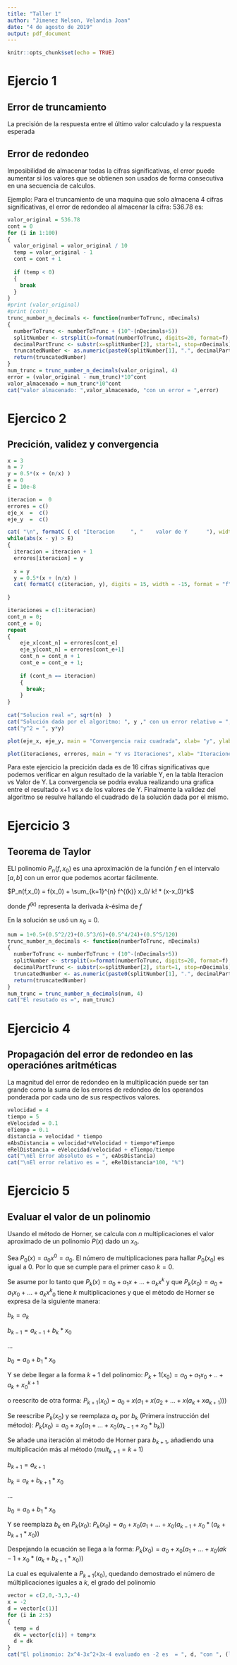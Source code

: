 ```yaml
---
title: "Taller 1"
author: "Jimenez Nelson, Velandia Joan"
date: "4 de agosto de 2019"
output: pdf_document
---
```

 

```r
knitr::opts_chunk$set(echo = TRUE)
```

# Ejercio 1


## Error de truncamiento

La precisión de la respuesta entre el último valor calculado y la respuesta esperada

## Error de redondeo

Imposibilidad de almacenar todas la cifras significativas, el error puede aumentar si los valores que se obtienen son usados de forma consecutiva en una secuencia de calculos.

Ejemplo: Para el truncamiento de una maquina que solo almacena 4 cifras significativas, el error de redondeo al almacenar la cifra: 536.78 es:

```r
valor_original = 536.78
cont = 0
for (i in 1:100)
{
  valor_original = valor_original / 10
  temp = valor_original - 1
  cont = cont + 1
  
  if (temp < 0)
  {
    break
  }
}
#print (valor_original)
#print (cont)
trunc_number_n_decimals <- function(numberToTrunc, nDecimals)
{
  numberToTrunc <- numberToTrunc + (10^-(nDecimals+5))
  splitNumber <- strsplit(x=format(numberToTrunc, digits=20, format=f), split="\\.")[[1]]
  decimalPartTrunc <- substr(x=splitNumber[2], start=1, stop=nDecimals)
  truncatedNumber <- as.numeric(paste0(splitNumber[1], ".", decimalPartTrunc))
  return(truncatedNumber)
}
num_trunc = trunc_number_n_decimals(valor_original, 4)
error = (valor_original - num_trunc)*10^cont
valor_almacenado = num_trunc*10^cont
cat("valor almacenado: ",valor_almacenado, "con un error = ",error)
```

# Ejercico 2

## Precición, validez y convergencia

```r
x = 3
n = 7
y = 0.5*(x + (n/x) )
e = 0
E = 10e-8

iteracion =  0
errores = c()
eje_x  =  c()
eje_y  =  c()

cat( "\n", formatC ( c( "Iteracion     ", "    valor de Y      "), width = 2, format = "d", flag = " "  ), "\n")
while(abs(x - y) > E)
{
  iteracion = iteracion + 1
  errores[iteracion] = y
  
  x = y  
  y = 0.5*(x + (n/x) )
  cat( formatC( c(iteracion, y), digits = 15, width = -15, format = "f", flag = "  "  ), "\n" )
  
}

iteraciones = c(1:iteracion)
cont_n = 0;
cont_e = 0;
repeat
{
    eje_x[cont_n] = errores[cont_e]
    eje_y[cont_n] = errores[cont_e+1]
    cont_n = cont_n + 1
    cont_e = cont_e + 1;
    
    if (cont_n == iteracion)
    {
      break;
    }
}
  
cat("Solucion real =", sqrt(n)  )
cat("Solución dada por el algoritmo: ", y ," con un error relativo = ", formatC((abs(x - y)/x) *100, digits = 4, width = 0,format = 'f'), "%" )
cat("y^2 = ", y*y)
```

```r
plot(eje_x, eje_y, main = "Convergencia raiz cuadrada", xlab= "y", ylab = "y+1", type = 'o' )

```

```r
plot(iteraciones, errores, main = "Y vs Iteraciones", xlab= "Iteraciones", ylab = "Valor de y", type = 'o' )
```

Para este ejercicio la precición dada es de 16 cifras significativas que podemos verificar en algun resultado de la variable Y, en la tabla Iteracion vs Valor de Y. La convergencia se podria evalua realizando una grafica entre el resultado x+1 vs x de los valores de Y. Finalmente la validez del algoritmo se resulve hallando el cuadrado de la solución dada por el mismo.


# Ejercicio 3

## Teorema de Taylor

ELl polinomio $P_n(f,x_0)$ es una aproximación de la función $f$ en el intervalo $[a,b]$ con un error que podemos acortar fácilmente.



$P_n(f,x_0) = f(x_0) + \sum_{k=1}^{n} f^{(k)} x_0/ k! * (x-x_0)^k$


donde $f^(k)$ representa la derivada $k$-ésima de $f$

En la solución se usó un $x_0$ = 0.


```r
num = 1+0.5+(0.5^2/2)+(0.5^3/6)+(0.5^4/24)+(0.5^5/120) 
trunc_number_n_decimals <- function(numberToTrunc, nDecimals)
{
  numberToTrunc <- numberToTrunc + (10^-(nDecimals+5))
  splitNumber <- strsplit(x=format(numberToTrunc, digits=20, format=f), split="\\.")[[1]]
  decimalPartTrunc <- substr(x=splitNumber[2], start=1, stop=nDecimals)
  truncatedNumber <- as.numeric(paste0(splitNumber[1], ".", decimalPartTrunc))
  return(truncatedNumber)
}
num_trunc = trunc_number_n_decimals(num, 4)
cat("El resutado es =", num_trunc)
```

# Ejercicio 4

## Propagación del error de redondeo en las operaciónes aritméticas

La magnitud del error de redondeo en la multiplicación puede ser tan grande como la suma de los errores de redondeo de los operandos ponderada por cada uno de sus respectivos valores.

```r
velocidad = 4
tiempo = 5
eVelocidad = 0.1
eTiempo = 0.1
distancia = velocidad * tiempo
eAbsDistancia = velocidad*eVelocidad + tiempo*eTiempo
eRelDistancia = eVelocidad/velocidad + eTiempo/tiempo
cat("\nEl Error absoluto es = ", eAbsDistancia) 
cat("\nEl error relativo es = ", eRelDistancia*100, "%") 
```

# Ejercicio 5
## Evaluar el valor de un polinomio

Usando el método de Horner, se calcula con $n$ multiplicaciones el valor aproximado de un polinomio $P(x)$ dado un $x_0$.

Sea $P_0(x) = a_0x^0= a_0$. El número de multiplicaciones para hallar $P_0(x_0)$ es igual a 0. Por lo
que se cumple para el primer caso $k = 0$.

Se asume por lo tanto que $P_k(x) = a_0 + a_1x + ... + a_kx^k$ y que $P_k(x_0) = a_0 + a_1x_0 + ... + a_k {x^k}_0$ tiene $k$ multiplicaciones y que el método de Horner se expresa de la siguiente manera:

  $b_k = a_k$

  $b_{k-1} = a_{k-1} + b_k * x_0$
  
  $...$

  $b_0 = a_0 + b_1 * x_0$
                                        
Y se debe llegar a la forma $k + 1$ del polinomio:
$P_k+1(x_0) = a_0 + a_1x_0 + .. + a_k+x^{k+1}_0$

o reescrito de otra forma:
$P_{k+1}(x_0) = a_0 + x(a_1 + x(a_2 + ... + x(a_k + xa_{k+1})))$

Se reescribe $P_k(x_0)$ y se reemplaza $a_k$ por $b_k$ (Primera instrucción del método):
$P_k(x_0) = a_0 + x_0(a_1 + ... + x_0(a_{k-1} + x_0 * b_k))$

Se añade una iteración al método de Horner para $b_{k+1}$, añadiendo una multiplicación más al método 
$(mult_{k+1} = k + 1)$
                                    
  $b_{k+1} = a_{k+1}$
                                      
  $b_k = a_k + b_{k+1} * x_0$
                                  
  $...$
                                            
  $b_0 = a_0 + b_1 * x_0$
                                    
Y se reemplaza $b_k$ en $P_k(x_0)$:
$P_k(x_0) = a_0 + x_0(a_1 + ... + x_0(a_{k-1} + x_0 * (a_k + b_{k+1} * x_0))$

Despejando la ecuación se llega a la forma:
$P_k(x_0) = a_0 + x_0(a_1 + ... + x_0(a{k-1} + x_0 * (a_k + b_{k+1} * x_0))$

La cual es equivalente a $P_{k+1}(x_0)$, quedando demostrado el número de múltiplicaciones iguales
a $k$, el grado del polinomio

```r
vector = c(2,0,-3,3,-4) 
x = -2
d = vector[c(1)]
for (i in 2:5)
{
  temp = d
  dk = vector[c(i)] + temp*x
  d = dk
}
cat("El polinomio: 2x^4-3x^2+3x-4 evaluado en -2 es  = ", d, "con ", (length(vector)-1), "multiplicaciones" )
```
